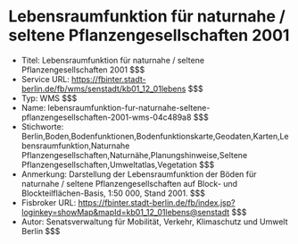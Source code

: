 # Lebensraumfunktion für naturnahe / seltene Pflanzengesellschaften 2001
- Titel: Lebensraumfunktion für naturnahe / seltene Pflanzengesellschaften 2001 $$$
- Service URL: https://fbinter.stadt-berlin.de/fb/wms/senstadt/kb01_12_01lebens $$$
- Typ: WMS $$$
- Name: lebensraumfunktion-fur-naturnahe-seltene-pflanzengesellschaften-2001-wms-04c489a8 $$$
- Stichworte: Berlin,Boden,Bodenfunktionen,Bodenfunktionskarte,Geodaten,Karten,Lebensraumfunktion,Naturnahe Pflanzengesellschaften,Naturnähe,Planungshinweise,Seltene Pflanzengesellschaften,Umweltatlas,Vegetation $$$
- Anmerkung: Darstellung der Lebensraumfunktion der Böden für naturnahe / seltene Pflanzengesellschaften auf Block- und Blockteilflächen-Basis, 1:50 000, Stand 2001. $$$
- Fisbroker URL: https://fbinter.stadt-berlin.de/fb/index.jsp?loginkey=showMap&mapId=kb01_12_01lebens@senstadt $$$
- Autor: Senatsverwaltung für Mobilität, Verkehr, Klimaschutz und Umwelt Berlin $$$
